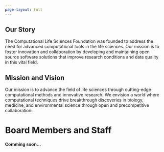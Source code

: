 ```yaml
---
page-layout: full
---
```


```{=html}

<div class="grid featurette mt-5 mb-5">
      <div class="g-col-12">
        <h2 class="featurette-heading">Our Story</h2>
        <p class="lead">The Computational Life Sciences Foundation was founded to address the need for advanced computational tools in the life sciences. Our mission is to foster innovation and collaboration by developing and maintaining open source software solutions that improve research conditions and data quality in this vital field.
</p>
      </div>
      <!--
      <div class="g-col-5">
        <svg class="bd-placeholder-img bd-placeholder-img-lg featurette-image img-fluid mx-auto" width="500" height="500" xmlns="http://www.w3.org/2000/svg" role="img" aria-label="Placeholder: 500x500" preserveAspectRatio="xMidYMid slice" focusable="false"><title>Placeholder</title><rect width="100%" height="100%" fill="#eee"></rect><text x="50%" y="50%" fill="#aaa" dy=".3em">500x500</text></svg>
      </div>
      -->
      
    </div>

```


```{=html}

<div class="grid featurette mt-5 mb-5">

      <!--
      <div class="g-col-5">
        <svg class="bd-placeholder-img bd-placeholder-img-lg featurette-image img-fluid mx-auto" width="500" height="500" xmlns="http://www.w3.org/2000/svg" role="img" aria-label="Placeholder: 500x500" preserveAspectRatio="xMidYMid slice" focusable="false"><title>Placeholder</title><rect width="100%" height="100%" fill="#eee"></rect><text x="50%" y="50%" fill="#aaa" dy=".3em">500x500</text></svg>
      </div>
      -->

      <div class="g-col-12">
        <h2 class="featurette-heading">Mission and Vision</h2>
        <p class="lead">Our mission is to advance the field of life sciences through cutting-edge computational methods and innovative research. We envision a world where computational techniques drive breakthrough discoveries in biology, medicine, and environmental science through open and precompetitive collaboration.</p>
      </div>
    </div>

```

<!-- Team Memebers -->
```{=html}
<h1 class="display-6 fw-normal text-center mt-5 mb-5">Board Members and Staff</h1>

<!--

<div class="grid">

  <div class="g-col-3">
    <div class="card border-secondary mb-3" style="max-width: 20rem;">
      <div class="card-header">Header</div>
      <div class="card-body">
        <h4 class="card-title">Secondary card title</h4>
        <p class="card-text">Some quick example text to build on the card title and make up the bulk of the card's content.</p>
      </div>
    </div>
  </div>
  
  <div class="g-col-3">
    <div class="card border-secondary mb-3" style="max-width: 20rem;">
      <div class="card-header">Header</div>
      <div class="card-body">
        <h4 class="card-title">Secondary card title</h4>
        <p class="card-text">Some quick example text to build on the card title and make up the bulk of the card's content.</p>
      </div>
    </div>
  </div>
  
  <div class="g-col-3">
    <div class="card border-secondary mb-3" style="max-width: 20rem;">
      <div class="card-header">Header</div>
      <div class="card-body">
        <h4 class="card-title">Secondary card title</h4>
        <p class="card-text">Some quick example text to build on the card title and make up the bulk of the card's content.</p>
      </div>
    </div>
  </div>
  
  <div class="g-col-3">
    <div class="card border-secondary mb-3" style="max-width: 20rem;">
      <div class="card-header">Header</div>
      <div class="card-body">
        <h4 class="card-title">Secondary card title</h4>
        <p class="card-text">Some quick example text to build on the card title and make up the bulk of the card's content.</p>
      </div>
    </div>
  </div>
  
</div>

-->

<h4 class="text-center text-muted">Comming soon...</h4>
```